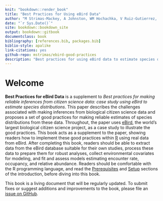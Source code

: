 ```yaml
--- 
knit: "bookdown::render_book"
title: "Best Practices for Using eBird Data"
author: "M Strimas-Mackey, A Johnston, WM Hochachka, V Ruiz-Gutierrez, O Robinson, ET Miller, MT Auer, ST Kelling, D Fink"
date: "`r Sys.Date()`"
site: bookdown::bookdown_site
output: bookdown::gitbook
documentclass: book
bibliography: [references.bib, packages.bib]
biblio-style: apalike
link-citations: yes
github-repo: mstrimas/ebird-good-practices
description: "Best practices for using eBird data to estimate species distributions"
---
```


# Welcome {-}

**Best Practices for eBird Data** is a supplement to *Best practices for making reliable inferences from citizen science data: case study using eBird to estimate species distributions*. This paper describes the challenges associated with making inferences from biological citizen science data and proposes a set of good practices for making reliable estimates of species distributions from these data. Throughout, the paper uses [eBird](https://ebird.org/), the world's largest biological citizen science project, as a case study to illustrate the good practices. This book acts as a supplement to the paper, showing readers how to implement these good practices within [R](https://www.r-project.org/) using real data from eBird. After completing this book, readers should be able to extract data from the eBird database suitable for their own studies, process these data to prepare them for robust analyses, collect environmental covariates for modeling, and fit and assess models estimating encounter rate, occupancy, and relative abundance. Readers should be comfortable with the R programming language, and read the [Prerequisites](#intro-pre) and [Setup](#intro-setup) sections of the introduction, before diving into this book.

This book is a living document that will be regularly updated. To submit fixes or suggest additions and improvements to the book, please file an [issue on GitHub](https://github.com/mstrimas/ebird-good-practices/issues).